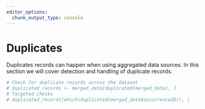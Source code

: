 ```yaml
---
editor_options: 
  chunk_output_type: console
---
```


# Duplicates

Duplicates records can happen when using aggregated data sources. In this
section we will cover detection and handling of duplicate records. 

```r
# Check for duplicate records across the dataset
# duplicated_records <- merged_data[duplicated(merged_data), ]
# Targeted checks
# duplicated_records[which(duplicated(merged_data$occurrenceID)), ]
```
